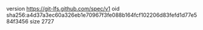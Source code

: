 version https://git-lfs.github.com/spec/v1
oid sha256:a4d37a3ec60a326eb1e70967f3fe088b164fcf102206d83fefd1d77e584f3456
size 2727
